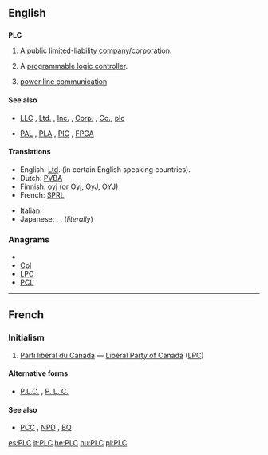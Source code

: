 ==English==

==={{initialism}}===
'''PLC'''
{{wikipedia}}
# {{business}} A [[public]] [[limited]]-[[liability]] [[company]]/[[corporation]].
# {{electronics}} A [[programmable logic controller]].
# [[power line communication]]

====See also====
* {{sense|business}} [[LLC]] , [[Ltd.]] , [[Inc.]] , [[Corp.]] , [[Co.]], [[plc]]
* {{sense|electronics}} [[PAL]] , [[PLA]] , [[PIC]] , [[FPGA]]

====Translations====
{{rft}}
{{rfc-tsort|found English as a language?}}
{{trans-top|Abbreviation for Public Limited Liability Corporation}}
* English: [[Ltd]]. (in certain English speaking countries).
* Dutch: [[PVBA]]
* Finnish: [[oyj]] (or [[Oyj]], [[OyJ]], [[OYJ]])
* French: [[SPRL]]
{{trans-mid}}
* Italian: {{t-|it|SpA}}
* Japanese: {{t-|ja|K.K.}}, {{t+|ja|株式会社|tr=kabushikigaisha}}, (''literally''){{t|ja|上場株式会社|tr=jōjōkabushikigaisha}}
{{trans-bottom}}

{{trans-top|Abbreviation for a programmable logic controller}}
{{trans-mid}}
{{trans-bottom}}

===Anagrams===
* {{alphagram|clp}}
* [[Cpl#English|Cpl]]
* [[LPC#English|LPC]]
* [[PCL#English|PCL]]


----

==French==

===Initialism===
{{infl|fr|initialism|tr=[[parti|Parti]] [[libéral]] [[du]] [[Canada]]}}

# {{initialism|lang=fr}} {{Canada|politics|lang=fr}} [[Parti libéral du Canada]] &mdash; [[Liberal Party of Canada]] ([[LPC]])

====Alternative forms====
* [[P.L.C.]] , [[P. L. C.]]

====See also====
* [[PCC]] , [[NPD]] , [[BQ]]

[[es:PLC]]
[[it:PLC]]
[[he:PLC]]
[[hu:PLC]]
[[pl:PLC]]